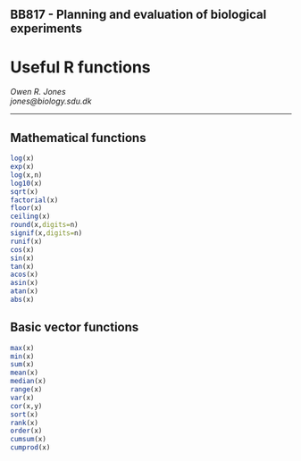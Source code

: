 BB817 - Planning and evaluation of biological experiments
-------------------------


Useful R functions
========================================================

*Owen R. Jones*  
_jones@biology.sdu.dk_

------

Mathematical functions
-------------------------

```r
log(x)
exp(x)
log(x,n)
log10(x)
sqrt(x)
factorial(x)
floor(x)
ceiling(x)
round(x,digits=n)
signif(x,digits=n)
runif(x)
cos(x)
sin(x)
tan(x)
acos(x)
asin(x)
atan(x)
abs(x)
```


Basic vector functions
-------------------------

```r
max(x)
min(x)
sum(x)
mean(x)
median(x)
range(x)
var(x)
cor(x,y)
sort(x)
rank(x)
order(x)
cumsum(x)
cumprod(x)
```